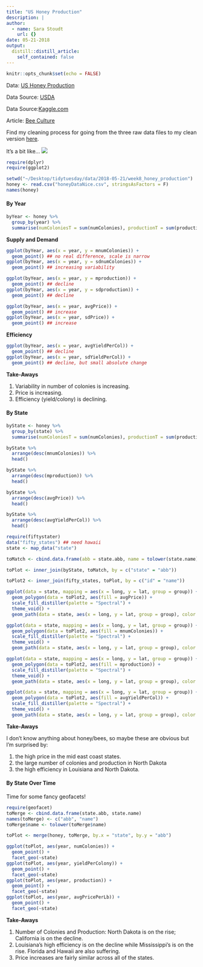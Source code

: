 ```yaml
---
title: "US Honey Production"
description: |
author:
  - name: Sara Stoudt
    url: {}
date: 05-21-2018
output:
  distill::distill_article:
    self_contained: false
---
```



```r
knitr::opts_chunk$set(echo = FALSE)
```

Data: [US Honey Production](https://github.com/rfordatascience/tidytuesday/blob/master/data/week8_honey_production.zip) 

Data Source: [USDA](http://usda.mannlib.cornell.edu/MannUsda/viewDocumentInfo.do?documentID=1520)

Data Source:[Kaggle.com](https://www.kaggle.com/jessicali9530/honey-production) 

Article: [Bee Culture](http://www.beeculture.com/u-s-honey-industry-report-2016/)

Find my cleaning process for going from the three raw data files to my clean version [here](https://github.com/sastoudt/tidytuesday/blob/master/week8/honey_clean.R).

It's a bit like...
![](https://media.giphy.com/media/mzJMYiKAHF1aE/giphy.gif)

```r
require(dplyr)
require(ggplot2)

setwd("~/Desktop/tidytuesday/data/2018-05-21/week8_honey_production")
honey <- read.csv("honeyDataNice.csv", stringsAsFactors = F)
names(honey)
```

#### By Year

```r
byYear <- honey %>%
  group_by(year) %>%
  summarise(numColoniesT = sum(numColonies), productionT = sum(production), avgPrice = mean(avgPricePerLb), sdPrice = sd(avgPricePerLb), avgYieldPerCol = mean(yieldPerColony), sdYieldPerCol = sd(yieldPerColony), mnumColonies = mean(numColonies), mproduction = mean(production), sdnumColonies = sd(numColonies), sdproduction = sd(production))
```

**Supply and Demand**

```r
ggplot(byYear, aes(x = year, y = mnumColonies)) +
  geom_point() ## no real difference, scale is narrow
ggplot(byYear, aes(x = year, y = sdnumColonies)) +
  geom_point() ## increasing variability

ggplot(byYear, aes(x = year, y = mproduction)) +
  geom_point() ## decline
ggplot(byYear, aes(x = year, y = sdproduction)) +
  geom_point() ## decline

ggplot(byYear, aes(x = year, avgPrice)) +
  geom_point() ## increase
ggplot(byYear, aes(x = year, sdPrice)) +
  geom_point() ## increase
```

**Efficiency**

```r
ggplot(byYear, aes(x = year, avgYieldPerCol)) +
  geom_point() ## decline
ggplot(byYear, aes(x = year, sdYieldPerCol)) +
  geom_point() ## decline, but small absolute change
```

**Take-Aways**

1. Variability in number of colonies is increasing.
2. Price is increasing.
3. Efficiency (yield/colony) is declining.


#### By State

```r
byState <- honey %>%
  group_by(state) %>%
  summarise(numColoniesT = sum(numColonies), productionT = sum(production), avgPrice = mean(avgPricePerLb), sdPrice = sd(avgPricePerLb), avgYieldPerCol = mean(yieldPerColony), sdYieldPerCol = sd(yieldPerColony), mnumColonies = mean(numColonies), mproduction = mean(production), sdnumColonies = sd(numColonies), sdproduction = sd(production))

byState %>%
  arrange(desc(mnumColonies)) %>%
  head()

byState %>%
  arrange(desc(mproduction)) %>%
  head()

byState %>%
  arrange(desc(avgPrice)) %>%
  head()

byState %>%
  arrange(desc(avgYieldPerCol)) %>%
  head()
```

```r
require(fiftystater)
data("fifty_states") ## need hawaii
state <- map_data("state")

toMatch <- cbind.data.frame(abb = state.abb, name = tolower(state.name))

toPlot <- inner_join(byState, toMatch, by = c("state" = "abb"))

toPlot2 <- inner_join(fifty_states, toPlot, by = c("id" = "name"))

ggplot(data = state, mapping = aes(x = long, y = lat, group = group)) +
  geom_polygon(data = toPlot2, aes(fill = avgPrice)) +
  scale_fill_distiller(palette = "Spectral") +
  theme_void() +
  geom_path(data = state, aes(x = long, y = lat, group = group), color = "black")

ggplot(data = state, mapping = aes(x = long, y = lat, group = group)) +
  geom_polygon(data = toPlot2, aes(fill = mnumColonies)) +
  scale_fill_distiller(palette = "Spectral") +
  theme_void() +
  geom_path(data = state, aes(x = long, y = lat, group = group), color = "black")

ggplot(data = state, mapping = aes(x = long, y = lat, group = group)) +
  geom_polygon(data = toPlot2, aes(fill = mproduction)) +
  scale_fill_distiller(palette = "Spectral") +
  theme_void() +
  geom_path(data = state, aes(x = long, y = lat, group = group), color = "black")

ggplot(data = state, mapping = aes(x = long, y = lat, group = group)) +
  geom_polygon(data = toPlot2, aes(fill = avgYieldPerCol)) +
  scale_fill_distiller(palette = "Spectral") +
  theme_void() +
  geom_path(data = state, aes(x = long, y = lat, group = group), color = "black")
```

**Take-Aways**

I don't know anything about honey/bees, so maybe these are obvious but I'm surprised by:

1. the high price in the mid east coast states.
2. the large number of colonies and production in North Dakota
3. the high efficiency in Louisiana and North Dakota.


#### By State Over Time

Time for some fancy geofacets!

```r
require(geofacet)
toMerge <- cbind.data.frame(state.abb, state.name)
names(toMerge) <- c("abb", "name")
toMerge$name <- tolower(toMerge$name)

toPlot <- merge(honey, toMerge, by.x = "state", by.y = "abb")

ggplot(toPlot, aes(year, numColonies)) +
  geom_point() +
  facet_geo(~state)
ggplot(toPlot, aes(year, yieldPerColony)) +
  geom_point() +
  facet_geo(~state)
ggplot(toPlot, aes(year, production)) +
  geom_point() +
  facet_geo(~state)
ggplot(toPlot, aes(year, avgPricePerLb)) +
  geom_point() +
  facet_geo(~state)
```

**Take-Aways**

1. Number of Colonies and Production: North Dakota is on the rise; California is on the decline.
2. Louisiana's high efficiency is on the decline while Mississippi's is on the rise. Florida and Hawaii are also suffering.
3. Price increases are fairly similar across all of the states.
